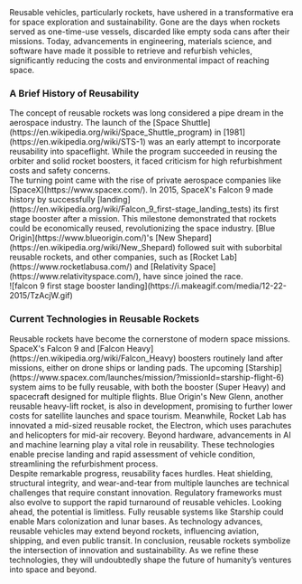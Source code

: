 <div className="text-justify">
  Reusable vehicles, particularly rockets, have ushered in a transformative era
  for space exploration and sustainability. Gone are the days when rockets
  served as one-time-use vessels, discarded like empty soda cans after their
  missions. Today, advancements in engineering, materials science, and software
  have made it possible to retrieve and refurbish vehicles, significantly
  reducing the costs and environmental impact of reaching space.
</div>

### A Brief History of Reusability

<div className="text-justify">
  The concept of reusable rockets was long considered a pipe dream in the
  aerospace industry. The launch of the [Space
  Shuttle](https://en.wikipedia.org/wiki/Space_Shuttle_program) in
  [1981](https://en.wikipedia.org/wiki/STS-1) was an early attempt to
  incorporate reusability into spaceflight. While the program succeeded in
  reusing the orbiter and solid rocket boosters, it faced criticism for high
  refurbishment costs and safety concerns.
</div>

<div className="text-justify">
  The turning point came with the rise of private aerospace companies like
  [SpaceX](https://www.spacex.com/). In 2015, SpaceX's Falcon 9 made history by
  successfully
  [landing](https://en.wikipedia.org/wiki/Falcon_9_first-stage_landing_tests)
  its first stage booster after a mission. This milestone demonstrated that
  rockets could be economically reused, revolutionizing the space industry.
  [Blue Origin](https://www.blueorigin.com/)'s [New
  Shepard](https://en.wikipedia.org/wiki/New_Shepard) followed suit with
  suborbital reusable rockets, and other companies, such as [Rocket
  Lab](https://www.rocketlabusa.com/) and [Relativity
  Space](https://www.relativityspace.com/), have since joined the race.
</div>

<div className="flex justify-center">
  ![falcon 9 first stage booster
  landing](https://i.makeagif.com/media/12-22-2015/TzAcjW.gif)
</div>

### Current Technologies in Reusable Rockets

<div className="text-justify">
  Reusable rockets have become the cornerstone of modern space missions.
  SpaceX's Falcon 9 and [Falcon
  Heavy](https://en.wikipedia.org/wiki/Falcon_Heavy) boosters routinely land
  after missions, either on drone ships or landing pads. The upcoming
  [Starship](https://www.spacex.com/launches/mission/?missionId=starship-flight-6)
  system aims to be fully reusable, with both the booster (Super Heavy) and
  spacecraft designed for multiple flights. Blue Origin's New Glenn, another
  reusable heavy-lift rocket, is also in development, promising to further lower
  costs for satellite launches and space tourism. Meanwhile, Rocket Lab has
  innovated a mid-sized reusable rocket, the Electron, which uses parachutes and
  helicopters for mid-air recovery. Beyond hardware, advancements in AI and
  machine learning play a vital role in reusability. These technologies enable
  precise landing and rapid assessment of vehicle condition, streamlining the
  refurbishment process.
</div>

<div className="text-justify">
  Despite remarkable progress, reusability faces hurdles. Heat shielding,
  structural integrity, and wear-and-tear from multiple launches are technical
  challenges that require constant innovation. Regulatory frameworks must also
  evolve to support the rapid turnaround of reusable vehicles. Looking ahead,
  the potential is limitless. Fully reusable systems like Starship could enable
  Mars colonization and lunar bases. As technology advances, reusable vehicles
  may extend beyond rockets, influencing aviation, shipping, and even public
  transit. In conclusion, reusable rockets symbolize the intersection of
  innovation and sustainability. As we refine these technologies, they will
  undoubtedly shape the future of humanity’s ventures into space and beyond.
</div>